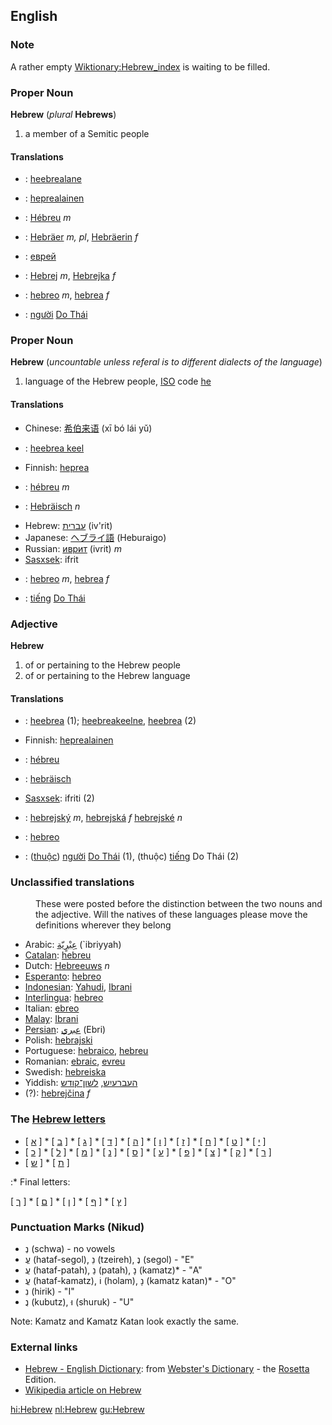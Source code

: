==English==

===Note===
A rather empty [[Wiktionary:Hebrew_index]] is waiting to be filled.

===Proper Noun===
'''Hebrew''' (''plural'' '''Hebrews''')
# a member of a Semitic people

====Translations====
*{{et}}: [[heebrealane]]
*{{fi}}: [[heprealainen]]
*{{fr}}: [[Hébreu]] ''m''
*{{de}}: [[Hebräer]] ''m, pl'', [[Hebräerin]] ''f''
*{{ru}}: [[еврей]] 
*{{sk}}: [[Hebrej]] ''m'', [[Hebrejka]] ''f''
*{{es}}: [[hebreo]] ''m'', [[hebrea]] ''f''
*{{vi}}: [[người]] [[Do Thái]]

===Proper Noun===
'''Hebrew''' (''uncountable unless referal is to different dialects of the language'')
# language of the Hebrew people, [[ISO]] code [[he]]

====Translations====
*Chinese: [[希伯来语]] (xī bó lái yǔ)
*{{et}}: [[heebrea keel]]
*Finnish: [[heprea]]
*{{fr}}: [[hébreu]] ''m''
*{{de}}: [[Hebräisch]] ''n''
*Hebrew: [[עברית]] (iv'rit)
*Japanese: [[ヘブライ語]] (Heburaigo)
*Russian: [[иврит]] (ivrit) ''m''
*[[Sasxsek]]: ifrit
*{{es}}: [[hebreo]] ''m'', [[hebrea]] ''f''
*{{vi}}: [[tiếng]] [[Do Thái]]

===Adjective===  <!-- Is there such a thing as "Proper adjective"?-->
'''Hebrew'''
# of or pertaining to the Hebrew people
# of or pertaining to the Hebrew language

====Translations====
*{{et}}: [[heebrea]] (1); [[heebreakeelne]], [[heebrea]] (2)
*Finnish: [[heprealainen]]
*{{fr}}: [[hébreu]]
*{{de}}: [[hebräisch]]
*[[Sasxsek]]: ifriti (2)
*{{sk}}: [[hebrejský]] ''m'', [[hebrejská]] ''f'' [[hebrejské]] ''n''
*{{es}}: [[hebreo]]
*{{vi}}: ([[thuộc]]) [[người]] [[Do Thái]] (1), (thuộc) [[tiếng]] Do Thái (2)

===Unclassified translations===
{{checktrans}}
:These were posted before the distinction between the two nouns and the adjective. Will the natives of these languages please move the definitions wherever they belong
*Arabic: [[عِبْرٍيّة]] (`ibriyyah)
*[[Catalan]]: [[hebreu]]
*Dutch: [[Hebreeuws]] ''n''
*[[Esperanto]]: [[hebreo]]
*[[Indonesian]]: [[Yahudi]], [[Ibrani]]
*[[Interlingua]]: [[hebreo]]
*Italian: [[ebreo]]
*[[Malay]]: [[Ibrani]]
*[[Persian]]: [[عبري]] (Ebri)
*Polish: [[hebrajski]]
*Portuguese: [[hebraico]], [[hebreu]]
*Romanian: [[ebraic]], [[evreu]]
*Swedish: [[hebreiska]]
*Yiddish: [[העברעיִש]], [[לשון־קודש]]
*(?): [[hebrejčina]] ''f''

===The [[:Category:Hebrew letters|Hebrew letters]]===

* [ [[א]] ] * [ [[ב]] ] * [ [[ג]] ] * [ [[ד]] ] * [ [[ה]] ] * [ [[ו]] ] * [ [[ז]] ] * [ [[ח]] ] * [ [[ט]] ] * [ [[י]] ]
* [ [[כ]] ] * [ [[ל]] ] * [ [[מ]] ] * [ [[נ]] ] * [ [[ס]] ] * [ [[ע]] ] * [ [[פ]] ] * [ [[צ]] ] * [ [[ק]] ] * [ [[ר]] ]
* [ [[ש]] ] * [ [[ת]] ]

:* Final letters:

[ [[ך]] ] * [ [[ם]] ] * [ [[ן]] ] * [ [[ף]] ] * [ [[ץ]] ]

===Punctuation Marks (Nikud)===

* נְ (schwa) - no vowels
* עֱ (hataf-segol), נֵ (tzeireh), נֶ (segol) - "E"
* עֲ (hataf-patah), נַ (patah), נָ (kamatz)* - "A"
* עֳ (hataf-kamatz), וֹ (holam), נָ (kamatz katan)* - "O"
* נִ (hirik) - "I"
* נֻ (kubutz), וּ (shuruk) - "U"

Note: Kamatz and Kamatz Katan look exactly the same.

=== External links ===
*[http://www.websters-online-dictionary.org/definition/Hebrew-english/ Hebrew - English Dictionary]: from [http://www.websters-online-dictionary.org/ Webster's Dictionary] - the [[Rosetta]] Edition.
* [[w:Hebrew|Wikipedia article on Hebrew]]

[[hi:Hebrew]]
[[nl:Hebrew]]
[[gu:Hebrew]]